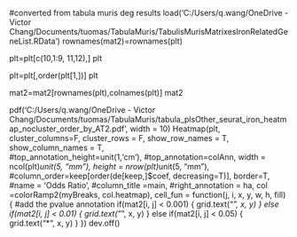 #converted from tabula muris deg results
load('C:/Users/q.wang/OneDrive - Victor Chang/Documents/tuomas/TabulaMuris/TabulisMurisMatrixesIronRelatedGeneList.RData')
rownames(mat2)=rownames(plt)

plt=plt[c(10,1:9, 11,12),]
plt

plt=plt[,order(plt[1,])]
plt


mat2=mat2[rownames(plt),colnames(plt)]
mat2

pdf('C:/Users/q.wang/OneDrive - Victor Chang/Documents/tuomas/TabulaMuris/tabula_plsOther_seurat_iron_heatmap_nocluster_order_by_AT2.pdf', width = 10)
Heatmap(plt, cluster_columns=F, cluster_rows = F, show_row_names = T, show_column_names = T,  
        #top_annotation_height=unit(1,'cm'), 
        #top_annotation=colAnn,
        width = ncol(plt)*unit(5, "mm"), 
    height = nrow(plt)*unit(5, "mm"),
    #column_order=keep[order(de[keep,]$coef, decreasing=T)], 
    border=T, #name = 'Odds Ratio', #column_title =main, #right_annotation = ha,
        col =colorRamp2(myBreaks, col.heatmap),
     cell_fun = function(j, i, x, y, w, h, fill) { #add the pvalue annotation
    if(mat2[i, j] < 0.001) {
        grid.text("*", x, y)
    } else if(mat2[i, j] < 0.01) {
        grid.text("*", x, y)
    } else if(mat2[i, j] < 0.05) {
        grid.text("*", x, y)
    } })
dev.off()
